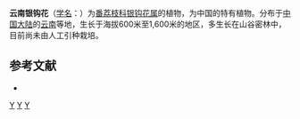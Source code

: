 {{Speciesbox
| genus = Mitrephora
| species = wangii
| authority = Hu
}}

'''云南银钩花'''（[[学名|学名]]：{{lang|la|''Mitrephora wangii''}}）为[[番荔枝科|番荔枝科]][[银钩花属|银钩花属]]的植物，为中国的特有植物。分布于[[中国大陆|中国大陆]]的[[云南|云南]]等地，生长于海拔600米至1,600米的地区，多生长在山谷密林中，目前尚未由人工引种栽培。

== 参考文献 ==
<div class="references-small">
* {{cite web| url =http://www.bioinfo.cn/db05/KmzwSpecies.php?action=view&id=773| title =云南银钩花| work =《中国高等植物数据库全库》| publisher =中国科学院微生物研究所| author =昆明植物研究所| accessdate =2009-02-21| deadurl =yes| archiveurl =https://web.archive.org/web/20160305065749/http://www.bioinfo.cn/db05/KmzwSpecies.php?action=view&id=773| archivedate =2016-03-05}}
</div>
{{Taxonbar|from=Q5459539}}

[[Category:银钩花属|Y]]
[[Category:云南植物|Y]]
[[Category:中国特有植物|Y]]